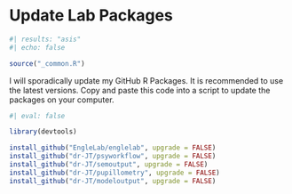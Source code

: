 # Update Lab Packages {#sec-update-lab-packages}

```r
#| results: "asis"
#| echo: false

source("_common.R")
```

I will sporadically update my GitHub R Packages. It is recommended to use the latest versions. Copy and paste this code into a script to update the packages on your computer.

```r
#| eval: false

library(devtools)

install_github("EngleLab/englelab", upgrade = FALSE)
install_github("dr-JT/psyworkflow", upgrade = FALSE)
install_github("dr-JT/semoutput", upgrade = FALSE)
install_github("dr-JT/pupillometry", upgrade = FALSE)
install_github("dr-JT/modeloutput", upgrade = FALSE)
```
